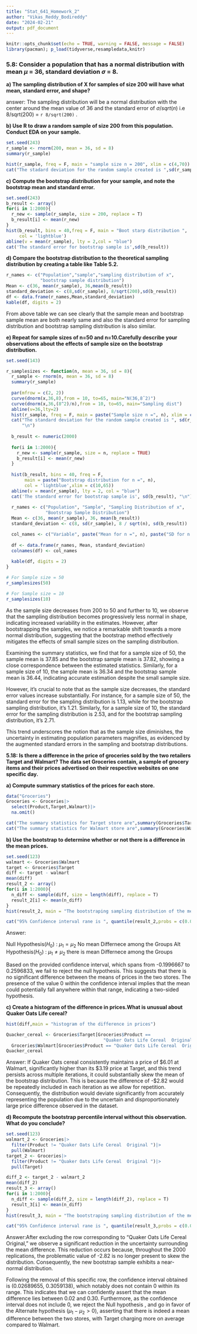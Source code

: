```yaml
---
title: "Stat_641_Homework_2"
author: "Vikas_Reddy_Bodireddy"
date: "2024-02-21"
output: pdf_document
---
```


```r
knitr::opts_chunk$set(echo = TRUE, warning = FALSE, message = FALSE)
library(pacman); p_load(tidyverse,resampledata,knitr)
```

### **5.8: Consider a population that has a normal distribution with mean** $\mu$ = 36, standard deviation $\sigma$ = 8.

**a) The sampling distribution of X for samples of size 200 will have what mean, standard error, and shape?**

answer: The sampling distribution will be a normal distribution with the center around the mean value of 36 and the standard error of $\sigma/sqrt(n)$ i.e 8/sqrt(200) = `r 8/sqrt(200)` .

**b) Use R to draw a random sample of size 200 from this population. Conduct EDA on your sample.**

```r
set.seed(243)
r_sample <- rnorm(200, mean = 36, sd = 8)
summary(r_sample)

hist(r_sample, freq = F, main = "sample size n = 200", xlim = c(4,70))
cat("The stadard deviation for the random sample created is ",sd(r_sample))
```

**c) Compute the bootstrap distribution for your sample, and note the bootstrap mean and standard error.**

```r
set.seed(243)
b_result <- array()
for(i in 1:2000){
  r_new <- sample(r_sample, size = 200, replace = T)
  b_result[i] <- mean(r_new)
}
hist(b_result, bins = 40,freq = F, main = "Boot starp distribution ", 
     col = 'lightblue')
abline(v = mean(r_sample), lty = 2,col = "blue")
cat('The standard error for bootstrap sample is',sd(b_result))

```

**d) Compare the bootstrap distribution to the theoretical sampling distribution by creating a table like Table 5.2.**

```r
r_names <- c("Population","sample","sampling distribution of x",
             "bootstrap sample distribution")
Mean <- c(36, mean(r_sample), 36,mean(b_result))
standard_deviation <- c(8,sd(r_sample), 8/sqrt(200),sd(b_result)) 
df <- data.frame(r_names,Mean,standard_deviation)
kable(df, digits = 2)
```

From above table we can see clearly that the sample mean and bootstrap sample mean are both nearly same and also the standard error for sampling distribution and bootstrap sampling distribution is also similar.

**e) Repeat for sample sizes of n=50 and n=10.Carefully describe your observations about the effects of sample size on the bootstrap distribution.**

```r
set.seed(143)

r_samplesizes <- function(n, mean = 36, sd = 8){
  r_sample <- rnorm(n, mean = 36, sd = 8)
  summary(r_sample)
  
  par(mfrow = c(2, 2))
  curve(dnorm(x,36,8),from = 10, to=65, main="N(36,8ˆ2)")
  curve(dnorm(x,36,(8^2)/n),from = 10, to=65, main="Sampling dist")
  abline(v=36,lty=2)
  hist(r_sample, freq = F, main = paste("Sample size n =", n), xlim = c(10,65))
  cat("The standard deviation for the random sample created is ", sd(r_sample), 
      "\n")
  
  b_result <- numeric(2000)
  
  for(i in 1:2000){
    r_new <- sample(r_sample, size = n, replace = TRUE)
    b_result[i] <- mean(r_new)
  }
  
  hist(b_result, bins = 40, freq = F, 
       main = paste("Bootstrap distribution for n =", n), 
       col = 'lightblue',xlim = c(10,65))
  abline(v = mean(r_sample), lty = 2, col = "blue")
  cat('The standard error for bootstrap sample is', sd(b_result), "\n")
  
  r_names <- c("Population", "Sample", "Sampling Distribution of x", 
               "Bootstrap Sample Distribution")
  Mean <- c(36, mean(r_sample), 36, mean(b_result))
  standard_deviation <- c(8, sd(r_sample), 8 / sqrt(n), sd(b_result))

  col_names <- c("Variable", paste("Mean for n =", n), paste("SD for n =", n))
  
  df <- data.frame(r_names, Mean, standard_deviation)
  colnames(df) <- col_names
  
  kable(df, digits = 2)
}
```

```r
# For Sample size = 50
r_samplesizes(50)
```

```r
# For Sample size = 10
r_samplesizes(10)
```

As the sample size decreases from 200 to 50 and further to 10, we observe that the sampling distribution becomes progressively less normal in shape, indicating increased variability in the estimates.
However, after bootstrapping the samples, we notice a remarkable shift towards a more normal distribution, suggesting that the bootstrap method effectively mitigates the effects of small sample sizes on the sampling distribution.

Examining the summary statistics, we find that for a sample size of 50, the sample mean is 37.85 and the bootstrap sample mean is 37.82, showing a close correspondence between the estimated statistics.
Similarly, for a sample size of 10, the sample mean is 36.34 and the bootstrap sample mean is 36.44, indicating accurate estimation despite the small sample size.

However, it's crucial to note that as the sample size decreases, the standard error values increase substantially.
For instance, for a sample size of 50, the standard error for the sampling distribution is 1.13, while for the bootstrap sampling distribution, it's 1.21.
Similarly, for a sample size of 10, the standard error for the sampling distribution is 2.53, and for the bootstrap sampling distribution, it's 2.71.

This trend underscores the notion that as the sample size diminishes, the uncertainty in estimating population parameters magnifies, as evidenced by the augmented standard errors in the sampling and bootstrap distributions.

**5.18: Is there a difference in the price of groceries sold by the two retailers Target and Walmart? The data set Groceries contain, a sample of grocery items and their prices advertised on their respective websites on one specific day.**

**a) Compute summary statistics of the prices for each store.**

```r
data("Groceries")
Groceries <- Groceries|>
  select(Product,Target,Walmart)|>
  na.omit()

cat("The summary statistics for Target store are",summary(Groceries$Target))
cat("The summary statistics for Walmart store are",summary(Groceries$Walmart))
```

**b) Use the bootstrap to determine whether or not there is a difference in the mean prices.**

```r
set.seed(123)
walmart <- Groceries$Walmart
target <- Groceries$Target
diff <- target - walmart
mean(diff)
result_2 <- array()
for(i in 1:2000){
  n_diff <- sample(diff, size = length(diff), replace = T)
  result_2[i] <- mean(n_diff)
}
hist(result_2, main = "The bootstraping sampling distribution of the mean of differences ")

cat("95% Confidence interval rane is ", quantile(result_2,probs = c(0.025,0.975)),"\n")
```

Answer:

Null Hypothesis($H_0$) : $\mu_1 = \mu_2$ No mean Differnece among the Groups Alt Hypothesis($H_0$) : $\mu_1 \neq \mu_2$ there is mean Differnece among the Groups

Based on the provided confidence interval, which spans from -0.1996667 to 0.2596833, we fail to reject the null hypothesis.
This suggests that there is no significant difference between the means of prices in the two stores.
The presence of the value 0 within the confidence interval implies that the mean could potentially fall anywhere within that range, indicating a two-sided hypothesis.

**c) Create a histogram of the difference in prices.What is unusual about Quaker Oats Life cereal?**

```r
hist(diff,main = "histogram of the difference in prices")

Quacker_cereal <- Groceries$Target[Groceries$Product == 
                                     "Quaker Oats Life Cereal  Original "] -
  Groceries$Walmart[Groceries$Product == "Quaker Oats Life Cereal  Original "]
Quacker_cereal
```

Answer: If Quaker Oats cereal consistently maintains a price of \$6.01 at Walmart, significantly higher than its \$3.19 price at Target, and this trend persists across multiple iterations, it could substantially skew the mean of the bootstrap distribution.
This is because the difference of -\$2.82 would be repeatedly included in each iteration as we allow for repetition.
Consequently, the distribution would deviate significantly from accurately representing the population due to the uncertain and disproportionately large price difference observed in the dataset.

**d) Recompute the bootstrap percentile interval without this observation. What do you conclude?**

```r
set.seed(123)
walmart_2 <- Groceries|> 
  filter(Product != "Quaker Oats Life Cereal  Original ")|>
  pull(Walmart)
target_2 <- Groceries|>
  filter(Product != "Quaker Oats Life Cereal  Original ")|>
  pull(Target)

diff_2 <- target_2 - walmart_2
mean(diff_2)
result_3 <- array()
for(i in 1:2000){
  n_diff <- sample(diff_2, size = length(diff_2), replace = T)
  result_3[i] <- mean(n_diff)
}
hist(result_3, main = "The bootstraping sampling distribution of the mean of differences ")

cat("95% Confidence interval rane is ", quantile(result_3,probs = c(0.025,0.975)),"\n")
```

Answer:After excluding the row corresponding to "Quaker Oats Life Cereal Original," we observe a significant reduction in the uncertainty surrounding the mean difference.
This reduction occurs because, throughout the 2000 replications, the problematic value of -2.82 is no longer present to skew the distribution.
Consequently, the new bootstrap sample exhibits a near-normal distribution.

Following the removal of this specific row, the confidence interval obtained is (0.02689655, 0.3059138), which notably does not contain 0 within its range.
This indicates that we can confidently assert that the mean difference lies between 0.02 and 0.30.
Furthermore, as the confidence interval does not include 0, we reject the Null hypothesis , and go in favor of the Alternate hypothesis ($\mu_1 - \mu_2 > 0$), asserting that there is indeed a mean difference between the two stores, with Target charging more on average compared to Walmart.
